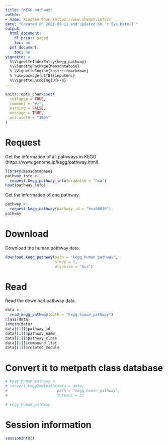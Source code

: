 ```yaml
---
title: "KEGG pathway"
author:
- name: Xiaotao Shen (https://www.shenxt.info/)
date: "Created on 2022-05-11 and updated on `r Sys.Date()`"
output:
  html_document:
    df_print: paged
    toc: no
  pdf_document:
    toc: no
vignette: >
  %\VignetteIndexEntry{kegg_pathway}
  %\VignettePackage{massdatabase}
  % \VignetteEngine{knitr::rmarkdown}
  % \usepackage[utf8]{inputenc}
  %\VignetteEncoding{UTF-8}
---
```


```r
knitr::opts_chunk$set(
  collapse = TRUE,
  comment = "#>",
  warning = FALSE,
  message = TRUE,
  out.width = "100%"
)
```

# **Request**

Get the information of all pathways in KEGG (https://www.genome.jp/kegg/pathway.html).

```r
library(massdatabase)
pathway_info <- 
  request_kegg_pathway_info(organism = "hsa")
head(pathway_info)
```
Get the information of one pathway.

```r
pathway <- 
  request_kegg_pathway(pathway_id = "hsa00010")
pathway
```

# **Download**

Download the human pathway data.

```r
download_kegg_pathway(path = "kegg_human_pathway",
                      sleep = 1,
                      organism = "hsa")
```

# **Read**

Read the download pathway data.

```r
data <- 
  read_kegg_pathway(path = "kegg_human_pathway")
class(data)
length(data)
data[[1]]$pathway_id
data[[1]]$pathway_name
data[[1]]$pathway_class
data[[1]]$compound_list
data[[1]]$related_module
```

# **Convert it to metpath class database**

```r
# kegg_human_pathway <- 
# convert_kegg2metpath(data = data, 
#                      path = "kegg_human_pathway", 
#                      threads = 3)
```

```r
# kegg_human_pathway
```

# **Session information**

```r
sessionInfo()
```


